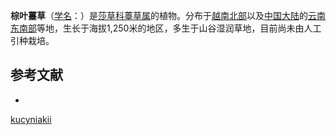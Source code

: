 {{Speciesbox
| name = 棕叶薹草
| status = 
| status_system = 
| image =
| genus = Carex
| species = kucyniakii
| authority = Raymond
}}

'''棕叶薹草'''（[[学名|学名]]：{{lang|la|''Carex kucyniakii''}}）是[[莎草科|莎草科]][[薹草属|薹草属]]的植物。分布于[[越南北部|越南北部]]以及[[中国大陆|中国大陆]]的[[云南东南部|云南东南部]]等地，生长于海拔1,250米的地区，多生于山谷湿润草地，目前尚未由人工引种栽培。

== 参考文献 ==
<div class="references-small">
* {{cite web| url =http://www.bioinfo.cn/db05/KmzwSpecies.php?action=view&id=24931| title =棕叶薹草| work =《中国高等植物数据库全库》| publisher =中国科学院微生物研究所| author =昆明植物研究所| accessdate =2009-02-25| deadurl =yes| archiveurl =https://web.archive.org/web/20160305001706/http://www.bioinfo.cn/db05/KmzwSpecies.php?action=view&id=24931| archivedate =2016-03-05}}
</div>
{{Taxonbar|from=Q11116566}}

{{DEFAULTSORT:Carex kucyniakii}}
[[Category:薹草属|kucyniakii]]


{{Carex-stub}}